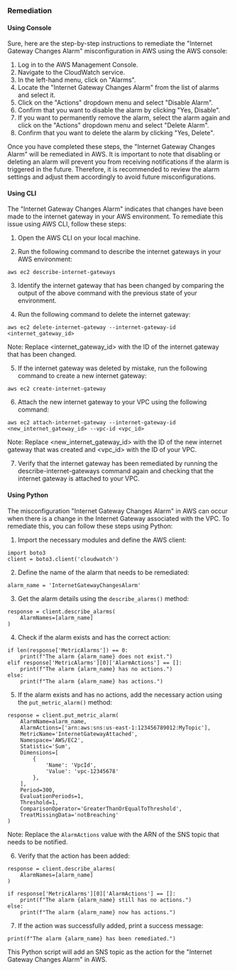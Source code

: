 ### Remediation

#### Using Console

Sure, here are the step-by-step instructions to remediate the "Internet Gateway Changes Alarm" misconfiguration in AWS using the AWS console:

1. Log in to the AWS Management Console.
2. Navigate to the CloudWatch service.
3. In the left-hand menu, click on "Alarms".
4. Locate the "Internet Gateway Changes Alarm" from the list of alarms and select it.
5. Click on the "Actions" dropdown menu and select "Disable Alarm".
6. Confirm that you want to disable the alarm by clicking "Yes, Disable".
7. If you want to permanently remove the alarm, select the alarm again and click on the "Actions" dropdown menu and select "Delete Alarm".
8. Confirm that you want to delete the alarm by clicking "Yes, Delete".

Once you have completed these steps, the "Internet Gateway Changes Alarm" will be remediated in AWS. It is important to note that disabling or deleting an alarm will prevent you from receiving notifications if the alarm is triggered in the future. Therefore, it is recommended to review the alarm settings and adjust them accordingly to avoid future misconfigurations.

#### Using CLI

The "Internet Gateway Changes Alarm" indicates that changes have been made to the internet gateway in your AWS environment. To remediate this issue using AWS CLI, follow these steps:

1. Open the AWS CLI on your local machine.

2. Run the following command to describe the internet gateways in your AWS environment:

```
aws ec2 describe-internet-gateways
```

3. Identify the internet gateway that has been changed by comparing the output of the above command with the previous state of your environment.

4. Run the following command to delete the internet gateway:

```
aws ec2 delete-internet-gateway --internet-gateway-id <internet_gateway_id>
```

Note: Replace <internet_gateway_id> with the ID of the internet gateway that has been changed.

5. If the internet gateway was deleted by mistake, run the following command to create a new internet gateway:

```
aws ec2 create-internet-gateway
```

6. Attach the new internet gateway to your VPC using the following command:

```
aws ec2 attach-internet-gateway --internet-gateway-id <new_internet_gateway_id> --vpc-id <vpc_id>
```

Note: Replace <new_internet_gateway_id> with the ID of the new internet gateway that was created and <vpc_id> with the ID of your VPC.

7. Verify that the internet gateway has been remediated by running the describe-internet-gateways command again and checking that the internet gateway is attached to your VPC.

#### Using Python

The misconfiguration "Internet Gateway Changes Alarm" in AWS can occur when there is a change in the Internet Gateway associated with the VPC. To remediate this, you can follow these steps using Python:

1. Import the necessary modules and define the AWS client:

```
import boto3
client = boto3.client('cloudwatch')
```

2. Define the name of the alarm that needs to be remediated:

```
alarm_name = 'InternetGatewayChangesAlarm'
```

3. Get the alarm details using the `describe_alarms()` method:

```
response = client.describe_alarms(
    AlarmNames=[alarm_name]
)
```

4. Check if the alarm exists and has the correct action:

```
if len(response['MetricAlarms']) == 0:
    print(f"The alarm {alarm_name} does not exist.")
elif response['MetricAlarms'][0]['AlarmActions'] == []:
    print(f"The alarm {alarm_name} has no actions.")
else:
    print(f"The alarm {alarm_name} has actions.")
```

5. If the alarm exists and has no actions, add the necessary action using the `put_metric_alarm()` method:

```
response = client.put_metric_alarm(
    AlarmName=alarm_name,
    AlarmActions=['arn:aws:sns:us-east-1:123456789012:MyTopic'],
    MetricName='InternetGatewayAttached',
    Namespace='AWS/EC2',
    Statistic='Sum',
    Dimensions=[
        {
            'Name': 'VpcId',
            'Value': 'vpc-12345678'
        },
    ],
    Period=300,
    EvaluationPeriods=1,
    Threshold=1,
    ComparisonOperator='GreaterThanOrEqualToThreshold',
    TreatMissingData='notBreaching'
)
```

Note: Replace the `AlarmActions` value with the ARN of the SNS topic that needs to be notified.

6. Verify that the action has been added:

```
response = client.describe_alarms(
    AlarmNames=[alarm_name]
)

if response['MetricAlarms'][0]['AlarmActions'] == []:
    print(f"The alarm {alarm_name} still has no actions.")
else:
    print(f"The alarm {alarm_name} now has actions.")
```

7. If the action was successfully added, print a success message:

```
print(f"The alarm {alarm_name} has been remediated.")
```

This Python script will add an SNS topic as the action for the "Internet Gateway Changes Alarm" in AWS.

